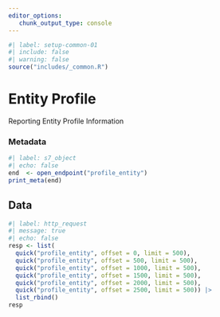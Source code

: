 ```yaml
---
editor_options: 
   chunk_output_type: console
---
```


```r
#| label: setup-common-01
#| include: false
#| warning: false
source("includes/_common.R")
```

# Entity Profile {#sec-openentity}

Reporting Entity Profile Information

### Metadata

```r
#| label: s7_object
#| echo: false
end  <- open_endpoint("profile_entity")
print_meta(end)
```

## Data

```r
#| label: http_request
#| message: true
#| echo: false
resp <- list(
  quick("profile_entity", offset = 0, limit = 500),
  quick("profile_entity", offset = 500, limit = 500),
  quick("profile_entity", offset = 1000, limit = 500),
  quick("profile_entity", offset = 1500, limit = 500),
  quick("profile_entity", offset = 2000, limit = 500),
  quick("profile_entity", offset = 2500, limit = 500)) |> 
  list_rbind()
resp
```
